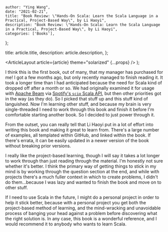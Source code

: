 
    author: "Ying Wang",
    date: "2021-02-21",
    title: "Book Review: \"Hands-On Scala: Learn the Scala Language in a Practical, Project-Based Way\", by Li Haoyi",
    description: "Book Review: \"Hands-On Scala: Learn the Scala Language in a Practical, Project-Based Way\", by Li Haoyi",
    categories: ['Books'],
};

  title: article.title,
  description: article.description,
};

  <ArticleLayout article={article} theme="solarized" {...props} />
);

I think this is the first book, out of many, that my manager has purchased for
me! I got a few months ago, but only recently managed to finish reading it. It
took a longer time than I had anticipated because the need for Scala kind of
dropped off after a month or so. We had originally examined it for usage with
[Apache Beam](https://beam.apache.org/) via [Spotify's `scio` Scala
API](https://spotify.github.io/scio/), but then other priorities got in the way
(as they do). So I picked that stuff up and this stuff kind of languished. Now
I'm learning other stuff, and because my brain is very single-threaded I need to
work through this book and finish it before I'm comfortable starting another
book. So I decided to just power through it.

From the outset, you can really tell that Li Haoyi put in a lot of effort into
writing this book and making it great to learn from. There's a large number of
examples, all templated within GitHub, and linked within the book. If there's
errata, it can be easily updated in a newer version of the book without breaking
prior versions.

I really like the project-based learning, though I will say it takes a lot
longer to work through than just reading through the material. I'm honestly not
sure whether it's better. I think the primary way of getting things to stick in
my mind is by working through the question section at the end, and while with
projects there's a much fuller context in which to create problems, I didn't do
them...because I was lazy and wanted to finish the book and move on to other
stuff.

If I need to use Scala in the future, I might do a personal project in order to
help it stick better, because with a personal project you get both the
project-based method of learning, and the mind-wracking and unavoidable process
of banging your head against a problem before discovering what the right
solution is. In any case, this book is a wonderful reference, and I would
recommend it to anybody who wants to learn Scala.
